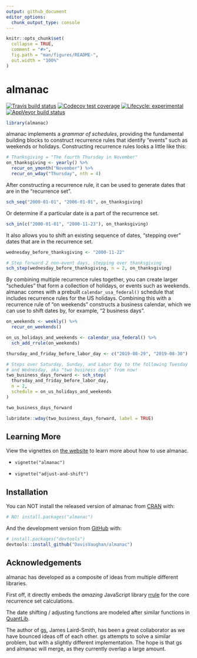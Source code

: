 ```yaml
---
output: github_document
editor_options: 
  chunk_output_type: console
---
```


<!-- README.md is generated from README.Rmd. Please edit that file -->

```r
knitr::opts_chunk$set(
  collapse = TRUE,
  comment = "#>",
  fig.path = "man/figures/README-",
  out.width = "100%"
)
```


# almanac

<!-- badges: start -->
[![Travis build status](https://travis-ci.org/DavisVaughan/almanac.svg?branch=master)](https://travis-ci.org/DavisVaughan/almanac)
[![Codecov test coverage](https://codecov.io/gh/DavisVaughan/almanac/branch/master/graph/badge.svg)](https://codecov.io/gh/DavisVaughan/almanac?branch=master)
[![Lifecycle: experimental](https://img.shields.io/badge/lifecycle-experimental-orange.svg)](https://www.tidyverse.org/lifecycle/#experimental)
[![AppVeyor build status](https://ci.appveyor.com/api/projects/status/github/DavisVaughan/almanac?branch=master&svg=true)](https://ci.appveyor.com/project/DavisVaughan/almanac)
<!-- badges: end -->

```r
library(almanac)
```

almanac implements a _grammar of schedules_, providing the fundamental building blocks to construct recurrence rules that identify "events" such as weekends or holidays. Constructing recurrence rules looks a little like this:

```r
# Thanksgiving = "The fourth Thursday in November"
on_thanksgiving <- yearly() %>% 
  recur_on_ymonth("November") %>%
  recur_on_wday("Thursday", nth = 4)
```

After constructing a recurrence rule, it can be used to generate dates that are in the "recurrence set".

```r
sch_seq("2000-01-01", "2006-01-01", on_thanksgiving)
```

Or determine if a particular date is a part of the recurrence set.

```r
sch_in(c("2000-01-01", "2000-11-23"), on_thanksgiving)
```

It also allows you to shift an existing sequence of dates, "stepping over" dates that are in the recurrence set.

```r
wednesday_before_thanksgiving <- "2000-11-22"

# Step forward 2 non-event days, stepping over thanksgiving
sch_step(wednesday_before_thanksgiving, n = 2, on_thanksgiving)
```

By combining multiple recurrence rules together, you can create larger "schedules" that form a collection of holidays, or events such as weekends. almanac comes with a prebuilt `calendar_usa_federal()` schedule that includes recurrence rules for the US holidays. Combining this with a recurrence rule of "on weekends" constructs a business calendar, which we can use to shift dates by, for example, "2 business days".

```r
on_weekends <- weekly() %>% 
  recur_on_weekends()

on_us_holidays_and_weekends <- calendar_usa_federal() %>%
  sch_add_rrule(on_weekends)

thursday_and_friday_before_labor_day <- c("2019-08-29", "2019-08-30")

# Steps over Saturday, Sunday, and Labor Day to the following Tuesday
# and Wednesday, aka "two business days" from now!
two_business_days_forward <- sch_step(
  thursday_and_friday_before_labor_day, 
  n = 2,
  schedule = on_us_holidays_and_weekends
)

two_business_days_forward

lubridate::wday(two_business_days_forward, label = TRUE)
```


## Learning More

View the vignettes on [the website](https://davisvaughan.github.io/almanac/index.html) to learn more about how to use almanac.

- `vignette("almanac")`

- `vignette("adjust-and-shift")`

## Installation

You can NOT install the released version of almanac from [CRAN](https://CRAN.R-project.org) with:

``` r
# NO! install.packages("almanac")
```

And the development version from [GitHub](https://github.com/) with:

``` r
# install.packages("devtools")
devtools::install_github("DavisVaughan/almanac")
```

## Acknowledgements

almanac has developed as a composite of ideas from multiple different libraries.

First off, it directly embeds the _amazing_ JavaScript library [rrule](https://github.com/jakubroztocil/rrule) for the core recurrence set calculations.

The date shifting / adjusting functions are modeled after similar functions in [QuantLib](https://github.com/lballabio/QuantLib).

The author of [gs](https://github.com/jameslairdsmith/gs), James Laird-Smith, has been a great collaborator as we have bounced ideas off of each other. gs attempts to solve a similar problem, but with a slightly different implementation. The hope is that gs and almanac will merge, as they currently overlap a large amount.
